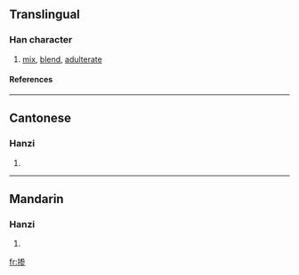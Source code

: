 {{see|摻}}

==Translingual==
===Han character===
{{Han char|rn=64|rad=手|as=08|sn=11|four=|canj=手戈大竹 (QIKH)}}
# [[mix]], [[blend]], [[adulterate]]
====References====
{{Han ref|kx=0440.181|hdz=31909.060|uh=63BA|ud=25530}}
----
==Cantonese==
===Hanzi===
{{yue-hanzi|jyut=|y=chaam1, chaam4}}
# {{defn|Cantonese}}
----
==Mandarin==
===Hanzi===
{{cmn-hanzi|tra=摻|pin=[[càn]] ([[can4]]), [[chān]] ([[chan1]]), [[shǎn]] ([[shan3]]), [[xiān]] ([[xian1]])|wg=ts'an<sup>4</sup>, ch'an<sup>1</sup>, shan<sup>3</sup>, hsien<sup>1</sup>}}
# {{defn|Mandarin}}

[[fr:掺]]